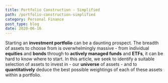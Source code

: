 ```yaml
---
title: Portfolio Construction - Simplified
path: /portfolio-construction-simplified
category: Personal Finance
post_type: blog
date: 2020-06-16
---
```


Starting an **investment portfolio** can be a daunting prospect. The breadth of assets to choose from is
overwhelmingly massive - from individual **equities** and **bonds** through to **actively managed funds** 
and **ETFs**, it can be hard to know where to start. In this article, we seek to identify a suitable 
selection of assets to invest in - our **universe** of assets - and to **quantitatively** deduce the best 
possible weightings of each of these assets within a portfolio.